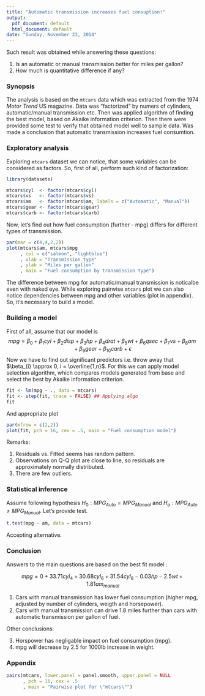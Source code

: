 ```yaml
---
title: "Automatic transmission increases fuel consuption!"
output:
  pdf_document: default
  html_document: default
date: "Sunday, November 23, 2014"
---
```


Such result was obtained while answering these questions:

  1. Is an automatic or manual transmission better for miles per gallon?
  2. How much is quantitative difference if any?

### Synopsis

The analysis is based on the `mtcars` data which was extracted from the 1974 *Motor Trend* US magazine. Data was "factorized" by numers of cylinders, automatic/manual transmission etc. Then was applied algorithm of finding the best model, based on Akaike information criterion. Then there were provided some test to verify that obtained model well to sample data. Was made a conclusion that automatic transmission increases fuel consumtion.

### Exploratory analysis

Exploring `mtcars` dataset we can notice, that some variables can be considered as factors. So, first of all, perform such kind of factorization:

```r
library(datasets)

mtcars$cyl  <- factor(mtcars$cyl)
mtcars$vs   <- factor(mtcars$vs)
mtcars$am   <- factor(mtcars$am, labels = c("Automatic", "Manual"))
mtcars$gear <- factor(mtcars$gear)
mtcars$carb <- factor(mtcars$carb)
```

Now, let's find out how fuel consumption (further - mpg) differs for different types of transmission.

```r
par(mar = c(4,4,2,2))
plot(mtcars$am, mtcars$mpg
     , col = c("salmon", "lightblue")
     , xlab = "Transmission type"
     , ylab = "Miles per gallon"
     , main = "Fuel consumption by transmission type")
```

The difference between mpg for automatic/manual transmission is noticalbe even with naked eye. While exploring pairwise `mtcars` plot we can also notice dependencies between mpg and other variables (plot in appendix). So, it's necessary to build a model. 

### Building a model

First of all, assume that our model is $$mpg = \beta_{0} + \beta_{1}cyl + \beta_{2}disp + \beta_{3}hp+ \beta_{4}drat + \beta_{5}wt + \beta_{6}qsec + \beta_{7}vs + \beta_{8}am + \beta_{9}gear + \beta_{10}carb + \epsilon$$
Now we have to find out significant predictors i.e. throw away that $\beta_{i} \approx 0, i = \overline{1,n}$. For this we can apply model selection algorithm, which compares models generated from base and select the best by Akaike information criterion.

```r
fit <- lm(mpg ~ ., data = mtcars)
fit <- step(fit, trace = FALSE) ## Applying algo
fit
```

And appropriate plot

```r
par(mfrow = c(2,2))
plot(fit, pch = 16, cex = .5, main = "Fuel consumption model")
```


Remarks:

  1. Residuals vs. Fitted seems has random pattern.
  2. Observations on Q-Q plot are close to line, so residuals are approximately normally distributed.
  3. There are few outliers.

### Statistical inference

Assume following hypothesis $H_{0}: MPG_{Auto} = MPG_{Manual}$ and $H_{a}: MPG_{Auto} \neq MPG_{Manual}$. Let's provide test.

```r
t.test(mpg ~ am, data = mtcars)
```

Accepting alternative.

### Conclusion

Answers to the main questions are based on the best fit model :

$$ mpg = 0 + 33.71cyl_{4} + 30.68cyl_{6} + 31.54cyl_{8} - 0.03hp - 2.5wt + 1.81am_{manual}$$

  1. Cars with manual transmission has lower fuel consumption (higher mpg, adjusted by number of cylinders, weigth and horsepower).
  2. Cars with manual transmission can drive 1.8 miles further than cars with automatic transmission per gallon of fuel.
  
Other conclusions:

  3. Horspower has negligable impact on fuel consumption (mpg).
  4. mpg will decrease by 2.5 for 1000lb increase in weight.

### Appendix
```r
pairs(mtcars, lower.panel = panel.smooth, upper.panel = NULL
      , pch = 16, cex = .5
      , main = "Pairwise plot for \"mtcars\"")
```















